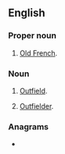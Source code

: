 {{also|of|of-|Of-|OF.|óf|òf|ôf}}
==English==

===Proper noun===
{{en-proper noun}}

# {{lb|en|initialism}} [[Old French]].

===Noun===
{{en-noun}}

# {{lb|en|baseball|initialism}} [[outfield|Outfield]].
# {{lb|en|baseball|initialism}} [[outfielder|Outfielder]].

===Anagrams===
* {{anagrams|en|a=fo|F/O|FO|fo|fo'|fo.}}